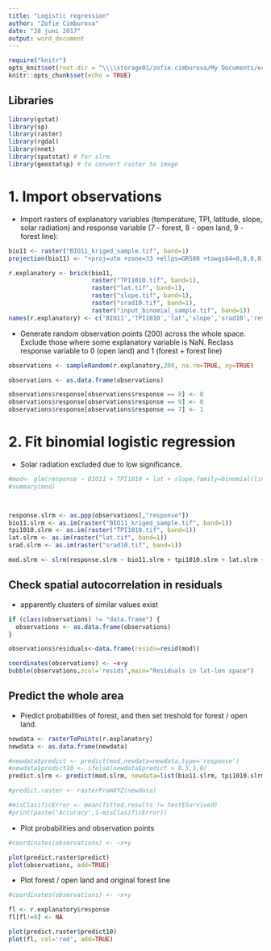 ```yaml
---
title: "Logistic regression"
author: "Zofie Cimburova"
date: "28 juni 2017"
output: word_document
---
```


```r
require("knitr")
opts_knit$set(root.dir = "\\\\storage01/zofie.cimburova/My Documents/ecofunc/DATA/sample")
knitr::opts_chunk$set(echo = TRUE)
```

## Libraries
```r
library(gstat)
library(sp)
library(raster)
library(rgdal)  
library(nnet)
library(spatstat) # for slrm
library(geostatsp) # to convert raster to image
```

# 1. Import observations

- Import rasters of explanatory variables (temperature, TPI, latitude, slope, solar radiation) and response variable (7 - forest, 8 - open land, 9 - forest line):

```r
bio11 <- raster("BIO11_kriged_sample.tif", band=1)
projection(bio11) <- "+proj=utm +zone=33 +ellps=GRS80 +towgs84=0,0,0,0,0,0,0 +units=m +no_defs"

r.explanatory <- brick(bio11,
                       raster("TPI1010.tif", band=1),
                       raster("lat.tif", band=1),
                       raster("slope.tif", band=1),
                       raster("srad10.tif", band=1),
                       raster("input_binomial_sample.tif", band=1))
names(r.explanatory) <- c('BIO11','TPI1010','lat','slope','srad10','response')
```


- Generate random observation points (200) across the whole space. Exclude those where some explanatory variable is NaN. Reclass response variable to 0 (open land) and 1 (forest + forest line)
```r
observations <- sampleRandom(r.explanatory,200, na.rm=TRUE, xy=TRUE)

observations <- as.data.frame(observations)

observations$response[observations$response == 8] <- 0
observations$response[observations$response == 9] <- 0
observations$response[observations$response == 7] <- 1

```


# 2. Fit binomial logistic regression
- Solar radiation excluded due to low significance.
```r
#mod<- glm(response ~ BIO11 + TPI1010 + lat + slope,family=binomial(link='logit'),data=observations)
#summary(mod)



response.slrm <- as.ppp(observations[,"response"])
bio11.slrm <- as.im(raster("BIO11_kriged_sample.tif", band=1))
tpi1010.slrm <- as.im(raster("TPI1010.tif", band=1))
lat.slrm <- as.im(raster("lat.tif", band=1))
srad.slrm <- as.im(raster("srad10.tif", band=1))

mod.slrm <- slrm(response.slrm ~ bio11.slrm + tpi1010.slrm + lat.slrm + srad.slrm,link = 'logit')

```

## Check spatial autocorrelation in residuals
- apparently clusters of similar values exist
```r
if (class(observations) != "data.frame") {
  observations <- as.data.frame(observations)
} 

observations$residuals<-data.frame(resids=resid(mod))
```

```r
coordinates(observations) <- ~x+y
bubble(observations,zcol='resids',main="Residuals in lat-lon space")
```



## Predict the whole area
- Predict probabilities of forest, and then set treshold for forest / open land.
```r
newdata <- rasterToPoints(r.explanatory)
newdata <- as.data.frame(newdata)

#newdata$predict <- predict(mod,newdata=newdata,type='response')
#newdata$predict10 <- ifelse(newdata$predict > 0.5,1,0)
predict.slrm <- predict(mod.slrm, newdata=list(bio11.slrm, tpi1010.slrm, lat.slrm, srad.slrm), type="probabilities")

#predict.raster <- rasterFromXYZ(newdata)

#misClasificError <- mean(fitted.results != test$Survived)
#print(paste('Accuracy',1-misClasificError))
```
- Plot probabilities and observation points
```r
#coordinates(observations) <- ~x+y

plot(predict.raster$predict)
plot(observations, add=TRUE)
```

- Plot forest / open land and original forest line 
```r
#coordinates(observations) <- ~x+y

fl <- r.explanatory$response
fl[fl!=9] <- NA

plot(predict.raster$predict10)
plot(fl, col='red', add=TRUE)

```






